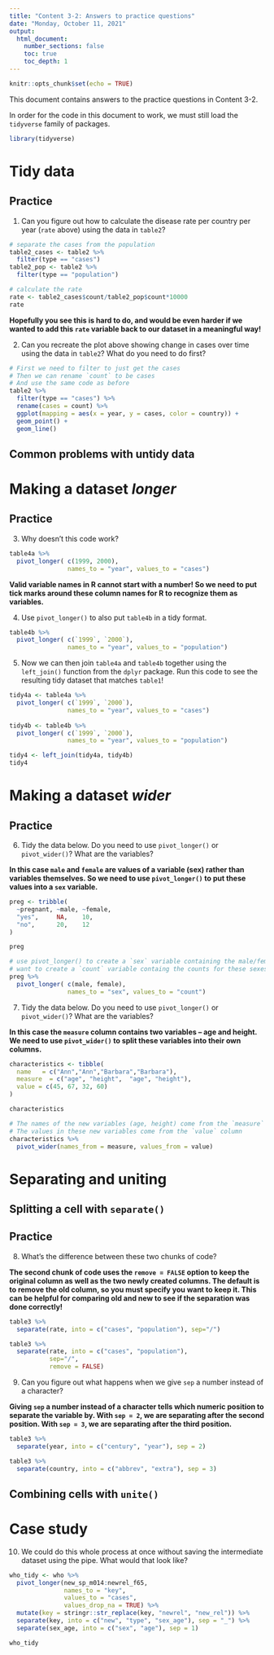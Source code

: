 ```yaml
---
title: "Content 3-2: Answers to practice questions"
date: "Monday, October 11, 2021"
output: 
  html_document:
    number_sections: false
    toc: true
    toc_depth: 1
---
```

```r
knitr::opts_chunk$set(echo = TRUE)
```

This document contains answers to the practice questions in Content 3-2. 

In order for the code in this document to work, we must still load the `tidyverse` family of packages.
```r
library(tidyverse)
```

# Tidy data

## Practice

1. Can you figure out how to calculate the disease rate per country per year (`rate` above) using the data in `table2`?
```r
# separate the cases from the population
table2_cases <- table2 %>%
  filter(type == "cases")
table2_pop <- table2 %>%
  filter(type == "population")

# calculate the rate
rate <- table2_cases$count/table2_pop$count*10000
rate
```

**Hopefully you see this is hard to do, and would be even harder if we wanted to add this `rate` variable back to our dataset in a meaningful way!**

2. Can you recreate the plot above showing change in cases over time using the data in `table2`? What do you need to do first?
```r
# First we need to filter to just get the cases
# Then we can rename `count` to be cases
# And use the same code as before
table2 %>%
  filter(type == "cases") %>%
  rename(cases = count) %>%
  ggplot(mapping = aes(x = year, y = cases, color = country)) +
  geom_point() +
  geom_line()
```

## Common problems with untidy data

# Making a dataset *longer*

## Practice

3. Why doesn't this code work?
```r
table4a %>%
  pivot_longer( c(1999, 2000), 
                names_to = "year", values_to = "cases")
```

**Valid variable names in R cannot start with a number!  So we need to put tick marks around these column names for R to recognize them as variables.**

4. Use `pivot_longer()` to also put `table4b` in a tidy format.
```r
table4b %>% 
  pivot_longer( c(`1999`, `2000`), 
                names_to = "year", values_to = "population")
```

5. Now we can then join `table4a` and `table4b` together using the `left_join()` function from the `dplyr` package.  Run this code to see the resulting tidy dataset that matches `table1`!
```r
tidy4a <- table4a %>%
  pivot_longer( c(`1999`, `2000`), 
                names_to = "year", values_to = "cases")
  
tidy4b <- table4b %>%
  pivot_longer( c(`1999`, `2000`), 
                names_to = "year", values_to = "population")

tidy4 <- left_join(tidy4a, tidy4b)
tidy4
```

# Making a dataset *wider*

## Practice

6. Tidy the data below.  Do you need to use `pivot_longer()` or `pivot_wider()`?  What are the variables?

**In this case `male` and `female` are values of a variable (sex) rather than variables themselves.  So we need to use `pivot_longer()` to put these values into a `sex` variable.**

```r
preg <- tribble(
  ~pregnant, ~male, ~female,
  "yes",     NA,    10,
  "no",      20,    12
)

preg

# use pivot_longer() to create a `sex` variable containing the male/female values
# want to create a `count` variable containg the counts for these sexes
preg %>%
  pivot_longer( c(male, female),
                names_to = "sex", values_to = "count")
```

7. Tidy the data below.  Do you need to use `pivot_longer()` or `pivot_wider()`?  What are the variables?

**In this case the `measure` column contains two variables -- age and height.  We need to use `pivot_wider()` to split these variables into their own columns.**

```r
characteristics <- tibble(
  name   = c("Ann","Ann","Barbara","Barbara"),
  measure  = c("age", "height",  "age", "height"),
  value = c(45, 67, 32, 60)
)

characteristics

# The names of the new variables (age, height) come from the `measure` column
# The values in these new variables come from the `value` column
characteristics %>%
  pivot_wider(names_from = measure, values_from = value)
```


# Separating and uniting

## Splitting a cell with `separate()`

## Practice

8. What's the difference between these two chunks of code?

**The second chunk of code uses the `remove = FALSE` option to keep the original column as well as the two newly created columns.  The default is to remove the old column, so you must specify you want to keep it.  This can be helpful for comparing old and new to see if the separation was done correctly!**

```r
table3 %>% 
  separate(rate, into = c("cases", "population"), sep="/")

table3 %>% 
  separate(rate, into = c("cases", "population"), 
           sep="/", 
           remove = FALSE)
```

9. Can you figure out what happens when we give `sep` a number instead of a character?

**Giving `sep` a number instead of a character tells which numeric position to separate the variable by.  With `sep = 2`, we are separating after the second position.  With `sep = 3`, we are separating after the third position.**

```r
table3 %>% 
  separate(year, into = c("century", "year"), sep = 2)

table3 %>% 
  separate(country, into = c("abbrev", "extra"), sep = 3)
```

## Combining cells with `unite()`

# Case study

10. We could do this whole process at once without saving the intermediate dataset using the pipe.  What would that look like? 
```r
who_tidy <- who %>% 
  pivot_longer(new_sp_m014:newrel_f65, 
               names_to = "key", 
               values_to = "cases", 
               values_drop_na = TRUE) %>%
  mutate(key = stringr::str_replace(key, "newrel", "new_rel")) %>%
  separate(key, into = c("new", "type", "sex_age"), sep = "_") %>%
  separate(sex_age, into = c("sex", "age"), sep = 1)

who_tidy
```
